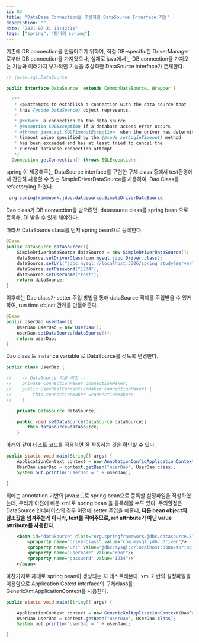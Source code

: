```yaml
---
id: 83
title: "DataBase Connection을 추상화한 DataSource Interface 적용"
description: ""
date: "2021-07-31 19:42:11"
tags: ["spring", "토비의 spring"]
---
```

기존에 DB connection을 만들어주기 위하여, 직접 DB-specific한  DriverManager로부터 DB connection을 가져왔으나, 실제로 java에서는 DB connection을 가져오는 기능과 여러가지 부가적인 기능을 추상화한 DataSource interface가 존재한다.
 
```java
// javax.sql.DataSource

public interface DataSource  extends CommonDataSource, Wrapper {

  /**
   * <p>Attempts to establish a connection with the data source that
   * this {@code DataSource} object represents.
   *
   * @return  a connection to the data source
   * @exception SQLException if a database access error occurs
   * @throws java.sql.SQLTimeoutException  when the driver has determined that the
   * timeout value specified by the {@code setLoginTimeout} method
   * has been exceeded and has at least tried to cancel the
   * current database connection attempt
   */
  Connection getConnection() throws SQLException;

```

spring 이 제공해주는 DataSource interface를 구현한 구체 class 중에서 test환경에서 간단히 사용할 수 있는 SimpleDriverDataSource를 사용하여, Dao Class를 refactorying 하였다. 

```java
 org.springframework.jdbc.datasource.SimpleDriverDataSource
```

Dao class가 DB connection을 받으려면, datasource class를 spring bean 으로 등록해,  DI 받을 수 있게 해야한다. 

따라서 DataSource class를 먼저 spring bean으로 등록한다. 
```java
@Bean
public DataSource dataSource(){
    SimpleDriverDataSource dataSource = new SimpleDriverDataSource();
    dataSource.setDriverClass(com.mysql.jdbc.Driver.class);
    dataSource.setUrl("jdbc:mysql://localhost:3306/spring_study?serverTimezone=UTC&useUnicode=true&characterEncoding=utf8 ");
    dataSource.setPassword("1234");
    dataSource.setUsername("root");
    return dataSource;
}
```
이후에는 Dao class가 setter 주입 방법을 통해 dataSource 객체를 주입받을 수 있게하여, run time object 관계를 만들어준다. 
```java
@Bean
public UserDao userDao(){
    UserDao userDao = new UserDao();
    userDao.setDataSource(dataSource());
    return userDao;
}
```
Dao class 도 instance variable 로 DataSource를 갖도록 변경한다.
```java
public class UserDao {

//    -- DataSource 적용 이전 --  
//    private ConnectionMaker connectionMaker;
//    public UserDao(ConnectionMaker connectionMaker) {
//        this.connectionMaker =connectionMaker;
//    }

    private DataSource dataSource;

    public void setDataSource(DataSource dataSource){
        this.dataSource=dataSource;
    }
```

아래와 같이 테스트 코드를 적용하면 잘 작동하는 것을 확인할 수 있다. 

```java
public static void main(String[] args) {
    ApplicationContext context = new AnnotationConfigApplicationContext(DaoFactory.class);
    UserDao userDao = context.getBean("userDao", UserDao.class);
    System.out.println("userDao = " + userDao);

}
```

위에는 annotation 기반의 java코드로 spring bean으로 등록할 설정파일을 작성하였는데, 우리가 이전에 배운 xml 로 spring bean 을 등록해볼 수도 있다. 
주의할점은 DataSource 인터페이스의 경우 이전에 setter 주입을 해줄때, <strong>다른 bean object의 참조값을 넘겨주는게 아니라, text를 적어주므로, ref attribute가 아닌 value attribute를 사용한다.</strong>

```xml 
    <bean id="dataSource" class="org.springframework.jdbc.datasource.SimpleDriverDataSource">
        <property name="driverClass" value="com.mysql.jdbc.Driver"/>
        <property name="url" value="jdbc:mysql://localhost:3306/spring_study?serverTimezone=UTC&amp;useUnicode=true&amp;characterEncoding=utf8g"/>
        <property name="username" value="root"/>
        <property name="password" value="1234"/>
    </bean>
```
마찬가지로 제대로 spring bean이 생성되는 지 테스트해본다. 
xml 기반의 설정파일을 이용함으로 Application Cotext interface의 구체class를 GenericXmlApplicationContext를 사용한다. 
```java
public static void main(String[] args) {

    ApplicationContext context = new GenericXmlApplicationContext(DaoFactory.class);
    UserDao userDao = context.getBean("userDao", UserDao.class);
    System.out.println("userDao = " + userDao);

}
```
